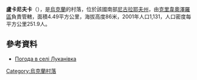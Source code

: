 {{coord|47|54|46|N|30|28|14|E|scale:100000|display=title}}

'''盧卡尼夫卡'''（{{lang-uk|Луканівка}}），是[[烏克蘭|烏克蘭]]的村落，位於該國南部[[尼古拉耶夫州|尼古拉耶夫州]]，由[[克里韋奧澤羅區|克里韋奧澤羅區]]負責管轄，面積4.49平方公里，海拔高度86米，2001年人口1,131，人口密度每平方公里251.9人。

==參考資料==
* [http://weather.in.ua/ua/nikolaevskaja/13995 Погода в селі Луканівка] {{Wayback|url=http://weather.in.ua/ua/nikolaevskaja/13995 |date=20160607115602 }}

{{Ukraine-geo-stub}}
[[Category:烏克蘭村落|Category:烏克蘭村落]]